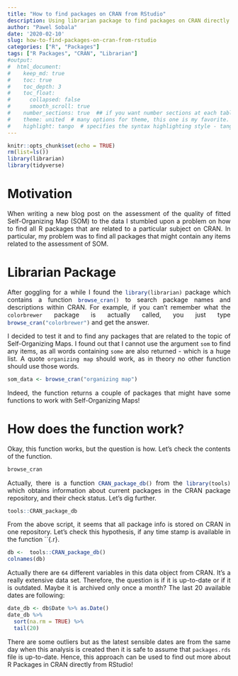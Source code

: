 ```yaml
---
title: "How to find packages on CRAN from RStudio"
description: Using librarian package to find packages on CRAN directly from RStudio
author: "Pawel Sobala"
date: '2020-02-10'
slug: how-to-find-packages-on-cran-from-rstudio
categories: ["R", "Packages"]
tags: ["R Packages", "CRAN", "Librarian"]
#output: 
#  html_document:
#    keep_md: true
#    toc: true
#    toc_depth: 3
#    toc_float: 
#      collapsed: false
#      smooth_scroll: true
#    number_sections: true  ## if you want number sections at each table header
#    theme: united  # many options for theme, this one is my favorite.
#    highlight: tango  # specifies the syntax highlighting style - tango # https://www.garrickadenbuie.com/blog/pandoc-syntax-highlighting-examples/
---
```

<style>
body {
text-align: justify}
</style>

```r
knitr::opts_chunk$set(echo = TRUE)
rm(list=ls())
library(librarian)
library(tidyverse)
```

# Motivation

When writing a new blog post on the assessment of the quality of fitted Self-Organizing Map (SOM) to the data I stumbled upon a problem on how to find all R packages that are related to a particular subject on CRAN. In particular, my problem was to find all packages that might contain any items related to the assessment of SOM.

# Librarian Package

After goggling for a while I found the `library(librarian)`{.r} package which contains a function `browse_cran()`{.r} to search package names and descriptions within CRAN. For example, if you can't remember what the `colorbrewer` package is actually called, you just type `browse_cran("colorbrewer")`{.r} and get the answer.

I decided to test it and to find any packages that are related to the topic of Self-Organizing Maps.
I found out that I cannot use the argument `som` to find any items, as all words containing `some` are also returned - which is a huge list. A quote `organizing map` should work, as in theory no other function should use those words.

```r
som_data <- browse_cran("organizing map")
```

Indeed, the function returns a couple of packages that might have some functions to work with Self-Organizing Maps!

# How does the function work?

Okay, this function works, but the question is how. Let's check the contents of the function.

```r
browse_cran
```

Actually, there is a function `CRAN_package_db()`{.r} from the `library(tools)`{.r} which obtains information about current packages in the CRAN package repository, and their check status. Let's dig further.

```r
tools::CRAN_package_db
```

From the above script, it seems that all package info is stored on CRAN in one repository. Let's check this hypothesis, if any time stamp is available in the function ``{.r}.

```r
db <-  tools::CRAN_package_db()
colnames(db)
```

Actually there are `64` different variables in this data object from CRAN. It's a really extensive data set. Therefore, the question is if it is up-to-date or if it is outdated. Maybe it is archived only once a month?
The last 20 available dates are following:

```r
date_db <- db$Date %>% as.Date()
date_db %>% 
  sort(na.rm = TRUE) %>% 
  tail(20)
```

There are some outliers but as the latest sensible dates are from the same day when this analysis is created then it is safe to assume that `packages.rds`{.r} file is up-to-date. Hence, this approach can be used to find out more about R Packages in CRAN directly from RStudio!